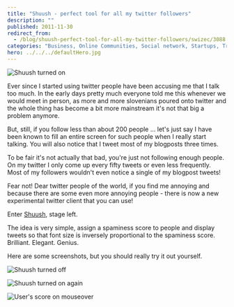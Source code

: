 ```yaml
---
title: "Shuush - perfect tool for all my twitter followers"
description: ""
published: 2011-11-30
redirect_from:
  - /blog/shuush-perfect-tool-for-all-my-twitter-followers/swizec/3088
categories: "Business, Online Communities, Social network, Startups, Trending and Popularity, Twitter"
hero: ../../../defaultHero.jpg
---
```


![Shuush turned on](https://swizec.com/wp-content/uploads/2011/11/Screen-Shot-2011-11-30-at-8.18.15-PM-300x246.png)

Ever since I started using twitter people have been accusing me that I talk too much. In the early days pretty much everyone told me this whenever we would meet in person, as more and more slovenians poured onto twitter and the whole thing has become a bit more mainstream it's not that big a problem anymore.

But, still, if you follow less than about 200 people ... let's just say I have been known to fill an entire screen for such people when I really start talking. You will also notice that I tweet most of my blogposts three times.

To be fair it's not actually that bad, you're just not following enough people. On my twitter I only come up every fifty tweets or even less frequently. Most of my followers wouldn't even notice a single of my blogpost tweets!

Fear not! Dear twitter people of the world, if you find me annoying and because there are some even more annoying people - there is now a new experimental twitter client that you can use!

Enter [Shuush](http://shuu.sh/), stage left.

The idea is very simple, assign a spaminess score to people and display tweets so that font size is inversely proportional to the spaminess score. Brilliant. Elegant. Genius.

Here are some screenshots, but you should really try it out yourself.

![Shuush turned off](https://swizec.com/wp-content/uploads/2011/11/Screen-Shot-2011-11-30-at-8.16.59-PM.png)

![Shuush turned on again](https://swizec.com/wp-content/uploads/2011/11/Screen-Shot-2011-11-30-at-8.18.15-PM.png)

![User's score on mouseover](https://swizec.com/wp-content/uploads/2011/11/Screen-Shot-2011-11-30-at-8.20.14-PM.png)